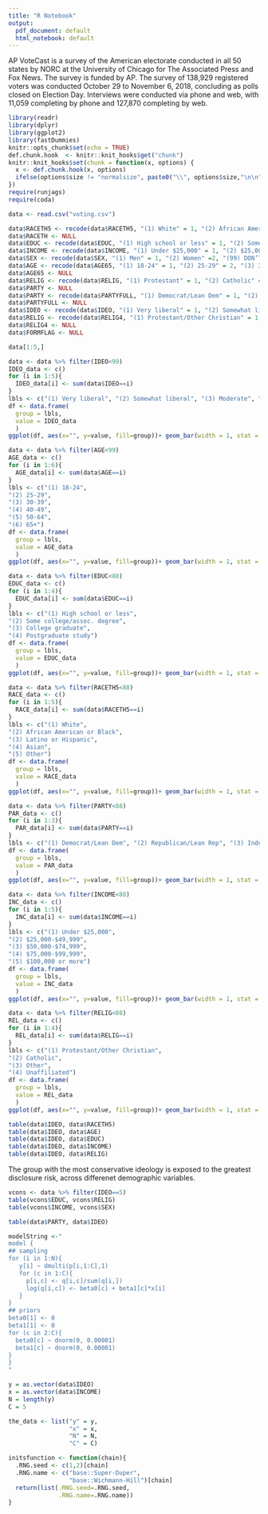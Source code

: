 ```yaml
---
title: "R Notebook"
output:
  pdf_document: default
  html_notebook: default
---
```


AP VoteCast is a survey of the American electorate conducted in all 50 states by NORC at the University of Chicago for The Associated Press and Fox News. The survey is funded by AP. The survey of 138,929 registered voters was conducted October 29 to November 6, 2018, concluding as polls closed on Election Day. Interviews were conducted via phone and web, with 11,059 completing by phone and 127,870 completing by web.

```r
library(readr)
library(dplyr)
library(ggplot2)
library(fastDummies)
knitr::opts_chunk$set(echo = TRUE)
def.chunk.hook  <- knitr::knit_hooks$get("chunk")
knitr::knit_hooks$set(chunk = function(x, options) {
  x <- def.chunk.hook(x, options)
  ifelse(options$size != "normalsize", paste0("\\", options$size,"\n\n", x, "\n\n \\normalsize"), x)
})
require(runjags)
require(coda)
```

```r
data <- read.csv("voting.csv")
```

```r
data$RACETH5 <- recode(data$RACETH5, "(1) White" = 1, "(2) African American or Black" = 2, "(3) Latino or Hispanic" = 3, "(4) Asian" = 4, "(5) Other" = 5, "(99) DON’T KNOW/SKIPPED/REFUSED (VOL)" = 99)
data$RACETH <- NULL
data$EDUC <- recode(data$EDUC, "(1) High school or less" = 1, "(2) Some college/assoc. degree" = 2, "(3) College graduate" = 3, "(4) Postgraduate study" = 4, "(99) DON’T KNOW/SKIPPED/REFUSED (VOL)" = 99)
data$INCOME <- recode(data$INCOME, "(1) Under $25,000" = 1, "(2) $25,000-$49,999" = 2, "(3) $50,000-$74,999" = 3, "(4) $75,000-$99,999" = 4, "(5) $100,000 or more" = 5, "(99) DON’T KNOW/SKIPPED/REFUSED (VOL)" = 99)
data$SEX <- recode(data$SEX, "(1) Men" = 1, "(2) Women" =2, "(99) DON’T KNOW/SKIPPED/REFUSED (VOL)" = 99)
data$AGE <- recode(data$AGE65, "(1) 18-24" = 1, "(2) 25-29" = 2, "(3) 30-39" = 3, "(4) 40-49" = 4, "(5) 50-64" = 5, "(6) 65+" = 6, "(99) DON’T KNOW/SKIPPED/REFUSED (VOL)" = 99)
data$AGE65 <- NULL
data$RELIG <- recode(data$RELIG, "(1) Protestant" = 1, "(2) Catholic" = 2, "(3) Mormon" = 3, "(4) Other Christian" = 4, "(5) Jewish" = 5, "(6) Muslim" = 6, "(7) Something else" = 7, "(8) None" = 8, "(88) REMOVED FOR DISCLOSURE RISK" = 88, "(99) DON’T KNOW/SKIPPED/REFUSED (VOL)" = 99)
data$PARTY <- NULL
data$PARTY <- recode(data$PARTYFULL, "(1) Democrat/Lean Dem" = 1, "(2) Republican/Lean Rep" =2, "(3) Independent" = 3)
data$PARTYFULL <- NULL
data$IDEO <- recode(data$IDEO, "(1) Very liberal" = 1, "(2) Somewhat liberal" = 2, "(3) Moderate" = 3, "(4) Somewhat conservative" = 4, "(5) Very conservative" = 5, "(99) DON’T KNOW/SKIPPED/REFUSED (VOL)" = 99)
data$RELIG <- recode(data$RELIG4, "(1) Protestant/Other Christian" = 1, "(2) Catholic"= 2, "(3) Other" =3, "(4) Unaffiliated" = 4, "(99) DON’T KNOW/SKIPPED/REFUSED (VOL)" = 99)
data$RELIG4 <- NULL
data$FORMFLAG <- NULL
```

```r
data[1:5,]
```

```r
data <- data %>% filter(IDEO<99)
IDEO_data <- c()
for (i in 1:5){
  IDEO_data[i] <- sum(data$IDEO==i)
}
lbls <- c("(1) Very liberal", "(2) Somewhat liberal", "(3) Moderate", "(4) Somewhat conservative", "(5) Very conservative")
df <- data.frame(
  group = lbls,
  value = IDEO_data
  )
ggplot(df, aes(x="", y=value, fill=group))+ geom_bar(width = 1, stat = "identity")+ coord_polar("y", start=0)
```

```r
data <- data %>% filter(AGE<99)
AGE_data <- c()
for (i in 1:6){
  AGE_data[i] <- sum(data$AGE==i)
}
lbls <- c("(1) 18-24",
"(2) 25-29",
"(3) 30-39",
"(4) 40-49",
"(5) 50-64",
"(6) 65+")
df <- data.frame(
  group = lbls,
  value = AGE_data
  )
ggplot(df, aes(x="", y=value, fill=group))+ geom_bar(width = 1, stat = "identity")+ coord_polar("y", start=0)
```

```r
data <- data %>% filter(EDUC<88)
EDUC_data <- c()
for (i in 1:4){
  EDUC_data[i] <- sum(data$EDUC==i)
}
lbls <- c("(1) High school or less",
"(2) Some college/assoc. degree",
"(3) College graduate",
"(4) Postgraduate study")
df <- data.frame(
  group = lbls,
  value = EDUC_data
  )
ggplot(df, aes(x="", y=value, fill=group))+ geom_bar(width = 1, stat = "identity")+ coord_polar("y", start=0)
```

```r
data <- data %>% filter(RACETH5<88)
RACE_data <- c()
for (i in 1:5){
  RACE_data[i] <- sum(data$RACETH5==i)
}
lbls <- c("(1) White",
"(2) African American or Black",
"(3) Latino or Hispanic",
"(4) Asian",
"(5) Other")
df <- data.frame(
  group = lbls,
  value = RACE_data
  )
ggplot(df, aes(x="", y=value, fill=group))+ geom_bar(width = 1, stat = "identity")+ coord_polar("y", start=0)
```

```r
data <- data %>% filter(PARTY<88)
PAR_data <- c()
for (i in 1:3){
  PAR_data[i] <- sum(data$PARTY==i)
}
lbls <- c("(1) Democrat/Lean Dem", "(2) Republican/Lean Rep", "(3) Independent")
df <- data.frame(
  group = lbls,
  value = PAR_data
  )
ggplot(df, aes(x="", y=value, fill=group))+ geom_bar(width = 1, stat = "identity")+ coord_polar("y", start=0)
```

```r
data <- data %>% filter(INCOME<88)
INC_data <- c()
for (i in 1:5){
  INC_data[i] <- sum(data$INCOME==i)
}
lbls <- c("(1) Under $25,000",
"(2) $25,000-$49,999",
"(3) $50,000-$74,999",
"(4) $75,000-$99,999",
"(5) $100,000 or more")
df <- data.frame(
  group = lbls,
  value = INC_data
  )
ggplot(df, aes(x="", y=value, fill=group))+ geom_bar(width = 1, stat = "identity")+ coord_polar("y", start=0)
```

```r
data <- data %>% filter(RELIG<88)
REL_data <- c()
for (i in 1:4){
  REL_data[i] <- sum(data$RELIG==i)
}
lbls <- c("(1) Protestant/Other Christian",
"(2) Catholic",
"(3) Other",
"(4) Unaffiliated")
df <- data.frame(
  group = lbls,
  value = REL_data
  )
ggplot(df, aes(x="", y=value, fill=group))+ geom_bar(width = 1, stat = "identity")+ coord_polar("y", start=0)
```

```r
table(data$IDEO, data$RACETH5)
table(data$IDEO, data$AGE)
table(data$IDEO, data$EDUC)
table(data$IDEO, data$INCOME)
table(data$IDEO, data$RELIG)
```

The group with the most conservative ideology is exposed to the greatest disclosure risk, across differenet demographic variables.

```r
vcons <- data %>% filter(IDEO==5)
table(vcons$EDUC, vcons$RELIG)
table(vcons$INCOME, vcons$SEX)
```

```r
table(data$PARTY, data$IDEO)
```



```r
modelString <-"
model {
## sampling
for (i in 1:N){
   y[i] ~ dmulti(p[i,1:C],1)
   for (c in 1:C){
     p[i,c] <- q[i,c]/sum(q[i,])
     log(q[i,c]) <- beta0[c] + beta1[c]*x[i]
   }
}
## priors
beta0[1] <- 0
beta1[1] <- 0
for (c in 2:C){
  beta0[c] ~ dnorm(0, 0.00001)
  beta1[c] ~ dnorm(0, 0.00001)
}
}
"
```

```r
y = as.vector(data$IDEO)
x = as.vector(data$INCOME)
N = length(y)  
C = 5
```

```r
the_data <- list("y" = y, 
                 "x" = x,
                 "N" = N,
                 "C" = C)
```

```r
initsfunction <- function(chain){
  .RNG.seed <- c(1,2)[chain]
  .RNG.name <- c("base::Super-Duper",
                 "base::Wichmann-Hill")[chain]
  return(list(.RNG.seed=.RNG.seed,
              .RNG.name=.RNG.name))
}
```



